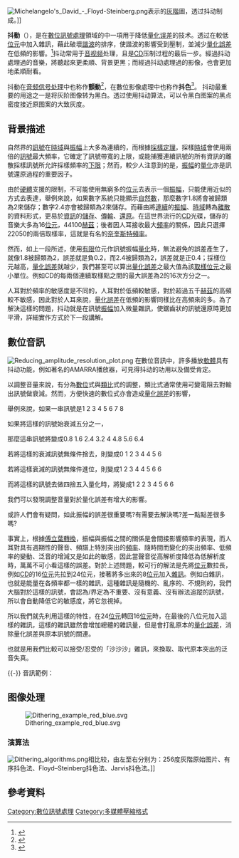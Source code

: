{{NoteTA
| G1 = Signals and Systems
| G2 = IT
| G3 = Communication
| G4 = Electronics
}}

{{expand English}}{{copyedit|date=2017-10-18}}{{TA|G1=IT|G2=EL}}[[Image:Michelangelo's_David_-_Floyd-Steinberg.png|frame]]表示的[[灰階|灰階]]圖，透过抖动制成。]]

'''抖動'''（{{lang-en|dither}}），是在[[數位訊號處理|數位訊號處理]]領域的中一項用于降低[[量化误差|量化误差]]的技术。透过在較低[[位元|位元]]中加入雜訊，藉此破壞[[諧波|諧波]]的排序，使諧波的影響受到壓制，並減少[[量化誤差|量化誤差]]在低頻的影響。<ref>{{cite book | title = Principles of Digital Audio | author = Ken C. Pohlmann | publisher = McGraw-Hill Professional | year = 2005 | url = http://books.google.com/?id=VZw6z9a03ikC&pg=PA49&dq=didderen+dither+intitle:Principles+intitle:of+intitle:Digital+intitle:Audio | isbn = 0-07-144156-5 }}</ref>抖动常用于[[音频|音]][[视频|视频]]处理，且是[[CD|CD]]压制过程的最后一步。經過抖动處理過的音樂，將聽起來更柔順、背景更黑；而經過抖动處理過的影像，也會更加地柔順耐看。

抖動在[[音频信号处理|音频信号处理]]中也称作'''顫動'''<ref>{{Cite web|title=用顫動訊號改善系統判別中之訊號取樣誤差|url=https://ndltd.ncl.edu.tw/cgi-bin/gs32/gsweb.cgi?o=dnclcdr&s=id=%22086NCTU0591025%22.&searchmode=basic|access-date=2022-04-30|work=臺灣博碩士論文知識加值系統|archive-date=2022-04-30|archive-url=https://web.archive.org/web/20220430182210/https://ndltd.ncl.edu.tw/cgi-bin/gs32/gsweb.cgi?o=dnclcdr&s=id=%22086NCTU0591025%22.&searchmode=basic}}</ref>，在數位影像處理中也称作'''抖色'''<ref>{{Cite web|title=於影像半色調化程序中隱藏資料之研究|url=https://ndltd.ncl.edu.tw/cgi-bin/gs32/gsweb.cgi/login?o=dnclcdr&s=id=%22091MCU00396023%22.&searchmode=basic|access-date=2022-04-30|work=臺灣博碩士論文知識加值系統}}</ref>。
抖动最重要的用途之一是将灰阶图像转为黑白。透过使用抖动算法，可以令黑白图案的黑点密度接近原图案的大致灰度。

== 背景描述 ==
自然界的[[訊號|訊號]]在[[時域|時域]]與[[振幅|振幅]]上大多為連續的，而根據[[採樣定理|採樣定理]]，採樣[[時域|時域]]會使用兩倍的[[訊號|訊號]]最大頻率，它確定了訊號帶寬的上限，或能捕獲連續訊號的所有資訊的離散採樣訊號所允許採樣頻率的[[下限|下限]]；然而，較少人注意到的是，[[振幅|振幅]]的[[量化|量化]]亦是訊號還原過程的重要因子。

由於[[硬體|硬體]]支援的限制，不可能使用無窮多的[[位元|位元]]去表示一個[[振幅|振幅]]，只能使用近似的方式去表達，舉例來說，如果數字系統只能顯示[[自然數|自然數]]，那麼數字1.8將會被歸類為2來儲存；數字2.4亦會被歸類為2來儲存。而藉由將[[連續|連續]]的[[振幅|振幅]]、[[時域|時域]]轉為[[離散|離散]]的資料形式，更易於[[資訊|資訊]]的[[儲存|儲存]]、[[傳輸|傳輸]]、[[還原|還原]]。在這世界流行的[[CD|CD]]光碟，儲存的音樂大多為16[[位元|位元]]，44100[[赫茲|赫茲]]；後者因人耳接收最大[[頻率|頻率]]的關係，因此只選擇22050的兩倍取樣率，這就是有名的[[奈奎斯特頻率|奈奎斯特頻率]]。

然而，如上一段所述，使用[[有限|有限]]位元作訊號振幅[[量化|量化]]時，無法避免的誤差產生了，就像1.8被歸類為2，誤差就是負0.2，而2.4被歸類為2，誤差就是正0.4；採樣位元越高，[[量化誤差|量化誤差]]就越少，我們甚至可以算出[[量化誤差|量化誤差]]之最大值為該[[取樣|取樣]][[位元|位元]]之最小單位。例如CD的每兩個連續取樣點之間的最大誤差為2的16次方分之一。

人耳對於頻率的敏感度是不同的，人耳對於低頻較敏感，對於超過五千[[赫茲|赫茲]]的高頻較不敏感，因此對於人耳來說，[[量化誤差|量化誤差]]在低頻的影響同樣比在高頻來的多。為了解決這樣的問題，抖动就是在訊號[[振幅|振幅]]加入微量雜訊，使鋸齒狀的訊號還原時更加平滑，詳細實作方式於下一段講解。

== 數位音訊 ==

[[File:Reducing_amplitude_resolution_plot.png|frame]]
在數位音訊中，許多播放[[軟體|軟體]]具有抖动功能，例如著名的AMARRA播放器，可見得抖动的功用以及備受肯定。

以調整音量來說，有分為[[數位|數位]]式與[[類比|類比]]式的調整，類比式通常使用可變電阻去對輸出訊號做衰減。然而，方便快速的數位式亦會造成[[量化誤差|量化誤差]]的影響，

舉例來說，如果一串訊號是1 2 3 4 5 6 7 8

如果將這樣的訊號始衰減五分之一，

那麼這串訊號將變成0.8 1.6 2.4 3.2 4 4.8 5.6 6.4

若將這樣的衰減訊號無條件捨去，則變成0 1 2 3 4 4 5 6

若將這樣衰減的訊號無條件進位，則變成1 2 3 4 4 5 6 6

而將這樣的訊號去做四捨五入量化時，將變成1 2 2 3 4 5 6 6

我們可以發現調整音量對於量化誤差有增大的影響。

或許人們會有疑問，如此振幅的誤差很重要嗎?有需要去解決嗎?差一點點差很多嗎?

事實上，根據[[傅立葉轉換|傅立葉轉換]]，振幅與振幅之間的關係是會間接影響頻率的表現，而人耳對具有週期性的聲音、頻譜上特別突出的[[頻率|頻率]]、隨時間而變化的突出頻率、低頻率的變動、泛音的增減又是如此的敏感，因此當聲音從高解析度降低為低解析度時，萬萬不可小看這樣的誤差。對於上述問題，較可行的解法是先將[[位元|位元]]數拉長，例如[[CD|CD]]的16[[位元|位元]]先拉到24位元，接著將多出來的8[[位元|位元]]加入[[雜訊|雜訊]]。例如白雜訊，也就是能量在各頻率都一樣的雜訊，這種雜訊是隨機的、亂序的、不規則的，我們大腦對於這樣的訊號，會認為/界定為不重要、沒有意義、沒有辦法追蹤的訊號，所以會自動降低它的敏感度，將它忽視掉。

所以我們就先利用這樣的特性，在24[[位元|位元]]轉回16[[位元|位元]]時，在最後的八位元加入這樣的雜訊，這樣的雜訊雖然會增加總體的雜訊量，但是會打亂原本的[[量化誤差|量化誤差]]，消除量化誤差與原本訊號的關連。

也就是用我們比較可以接受/忍受的「沙沙沙」雜訊，來換取、取代原本突出的泛音失真。

{{-}}
音訊範例：
{{listen|style=float:none
| filename = 16bit sine.ogg
| title = 16位元正弦波
| description =
| format = [[Ogg|Ogg]]
| filename2 = 6bit sine truncated.ogg
| title2 = 截断至6位元
| description2 =
| format2 = [[Ogg|Ogg]]
| filename3 = 6bit sine dithered.ogg
| title3 = 顫動至6位元
| description3 =
| format3 = [[Ogg|Ogg]]
}}

==图像处理==
[[File:Dithering_example_red_blue.svg|frame]]

===演算法===
[[File:Dithering_algorithms.png|none]]相比较，由左至右分别为：256度灰階原始图片、有序抖色法、Floyd–Steinberg抖色法、Jarvis抖色法。]]

== 參考資料 ==
{{reflist}}

{{多媒體壓縮格式}}

[[Category:數位訊號處理|Category:數位訊號處理]]
[[Category:多媒體壓縮格式|Category:多媒體壓縮格式]]